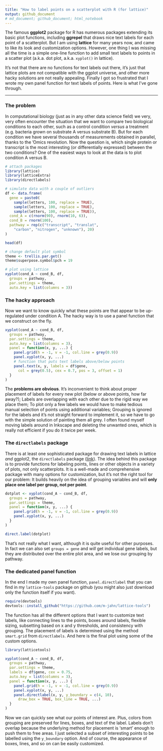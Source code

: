 ```yaml
---
title: "How to label points on a scatterplot with R (for lattice)"
output: github_document
# md_document; github_document; html_notebook
---
```


The famous **ggplot2** package for R has numerous packages extending its basic plot functions, including **ggrepel** that draws nice text labels for each point of a scatterplot. But I am using **lattice** for many years now, and came to like its look and customization options. However, one thing I was missing all the time is a simple one-line function to add small text labels to points in a scatter plot (a.k.a. dot plot, a.k.a. `xyplot()` in lattice). 

It's not that there are no functions for text labels out there, it's just that lattice plots are not compatible with the ggplot universe, and other more hacky solutions are not really appealing. Finally I got so frustrated that I wrote my own panel function for text labels of points. Here is what I've gone through.

----------

### The problem

In computational biology (just as in any other data science field) we very, very often 
encounter the situation that we want to compare two biological conditions to each other, such as
a control condition *versus* a treatment (e.g. bacteria grown on substrate A versus substrate B).
But for each condition we have several thousands of measurements obtained in parallel, thanks
to the 'Omics revolution. Now the question is, which single protein or transcript is
the most interesting (or differentially expressed) between the two conditions?
One of the easiest ways to look at the data is to plot condition A versus B.

```r
# attach packages
library(lattice)
library(latticeExtra)
library(directlabels)

# simulate data with a couple of outliers
df <- data.frame(
  gene = paste0(
    sample(letters, 100, replace = TRUE),
    sample(letters, 100, replace = TRUE),
    sample(letters, 100, replace = TRUE)),
  cond_A = c(rnorm(90), rnorm(10, 6)),
  cond_B = rnorm(100),
  pathway = rep(c("transcript", "translat", 
    "carbon", "nitrogen", "unknown"), 20)
)

head(df)

# change default plot symbol
theme <- trellis.par.get()
theme$superpose.symbol$pch = 19

# plot using lattice
xyplot(cond_A ~ cond_B, df,
  groups = pathway, 
  par.settings = theme,
  auto.key = list(columns = 3))

```

### The hacky approach

Now we want to know quickly what these points are that appear to be up-regulated
under condition A. The hacky way is to use a panel function that we construct on 
the fly.

```r
xyplot(cond_A ~ cond_B, df,
  groups = pathway, 
  par.settings = theme,
  auto.key = list(columns = 3),
  panel = function(x, y, ...) {
    panel.grid(h = -1, v = -1, col.line = grey(0.9))
    panel.xyplot(x, y, ...)
    # function that puts text labels above/below points
    panel.text(x, y, labels = df$gene, 
      col = grey(0.5), cex = 0.7, pos = 3, offset = 1)
  }
)
```

The **problems are obvious**. It's inconvenient to think about proper placement
of labels for every new plot (below or above points, how far away?); Labels
are overlapping with each other due to the rigid way we place them; To plot only
a few labels we would have to make tedious manual selection of points using additional variables; Grouping is ignored for the labels and it's not straight forward to implement it, so we have to go with the simple solution of painting them all grey. I often found myself moving labels around in Inkscape and deleting the unwanted ones, which is
really not efficient if you do it twice per week.

### The `directlabels` package

There is at least one sophisticated package for drawing text labels in lattice *and* ggplot2,
the `directlabels` package ([link](http://directlabels.r-forge.r-project.org)). 
The idea behind this package is to provide functions
for labeling points, lines or other objects in a variety of plots, not only
scatterplots. It is a well-made and comprehensive package with many options
for customization, but it's not the right tool for our problem: It builds
heavily on the idea of grouping variables and will **only place one label per group,
not per point**.

```r
dotplot <- xyplot(cond_A ~ cond_B, df,
  groups = pathway,
  par.settings = theme,
  panel = function(x, y, ...) {
    panel.grid(h = -1, v = -1, col.line = grey(0.9))
    panel.xyplot(x, y, ...)
  }
)

direct.label(dotplot)
```

That's not really what I want, although it is quite useful for other purposes.
In fact we can also set `groups = gene` and *will* get individual gene labels,
but they are distributed over the entire plot area, and we lose our grouping by 
pathway.

### The dedicated panel function

In the end I made my own panel function, `panel.directlabel` that you can find
in my `lattice-tools` package on github (you might also just download only the function itself if you want).

```r
require(devtools)
devtools::install_github("https://github.com/m-jahn/lattice-tools")
```

The function has all the different options that I want to customize text
labels, like connecting lines to the points, boxes around labels, flexible sizing,
subsetting based on x and y thresholds, and consistency with grouping. 
The placement of labels is determined using the method `smart.grid` from `directlabels`. 
And here is the final plot using some of the custom options.

```r
library(latticetools)

xyplot(cond_A ~ cond_B, df,
  groups = pathway,
  par.settings = theme,
  labels = df$gene, cex = 0.75,
  auto.key = list(columns = 3),
  panel = function(x, y, ...) {
    panel.grid(h = -1, v = -1, col.line = grey(0.9))
    panel.xyplot(x, y, ...)
    panel.directlabel(x, y, y_boundary = c(4, 10), 
      draw_box = TRUE, box_line = TRUE, ...)
  }
)
```

Now we can quickly see what our points of interest are. Plus, colors from
grouping are preserved for lines, boxes, and text of the label.
Labels don't overlap because the underlying method for placement is 'smart'
enough to push them to free areas. I just selected a subset of interesting points 
to be labelled using the `y_boundary` option. And of course, the appearance of boxes, lines, 
and so on can be easily customized.

